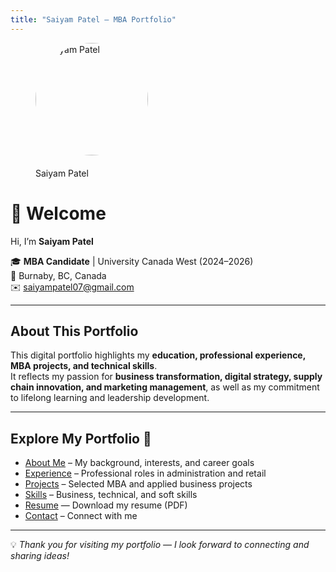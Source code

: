 ```yaml
---
title: "Saiyam Patel – MBA Portfolio"
---
```


![Saiyam Patel](images/profile.jpg){width=180px style="border-radius: 50%; margin-bottom: 20px;"}

# 👋 Welcome  

Hi, I’m **Saiyam Patel**  

🎓 **MBA Candidate** | University Canada West (2024–2026)  
📍 Burnaby, BC, Canada  
✉️ [saiyampatel07@gmail.com](mailto:saiyampatel07@gmail.com)  

---

## About This Portfolio  
This digital portfolio highlights my **education, professional experience, MBA projects, and technical skills**.  
It reflects my passion for **business transformation, digital strategy, supply chain innovation, and marketing management**, as well as my commitment to lifelong learning and leadership development.  

---

## Explore My Portfolio 🚀  
- [About Me](about.qmd) – My background, interests, and career goals  
- [Experience](experience.qmd) – Professional roles in administration and retail  
- [Projects](projects.qmd) – Selected MBA and applied business projects  
- [Skills](skills.qmd) – Business, technical, and soft skills 
- [Resume](files/resume.pdf) — Download my resume (PDF) 
- [Contact](contact.qmd) – Connect with me  

---

💡 *Thank you for visiting my portfolio — I look forward to connecting and sharing ideas!*
